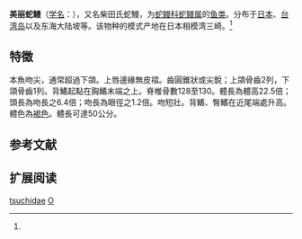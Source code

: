{{Speciesbox
| name = 美丽蛇鳗
| status = 
| status_system = 
| image = 
| genus = Ophichthus
| species = tsuchidae
| authority = Jordan et Snyder, 1901<ref name='id5737'>{{cite web| url =http://www.bioinfo.cn/db05/BjdwSpecies.php?action=view&id=5737| title =美丽蛇鳗| work =中国动物物种编目数据库| publisher =中国科学院微生物研究所| author =中国科学院动物研究所| accessdate =2009-04-11| deadurl =yes| archiveurl =https://web.archive.org/web/20160305065827/http://www.bioinfo.cn/db05/BjdwSpecies.php?action=view&id=5737| archivedate =2016-03-05}}</ref>
}}

'''美丽蛇鳗'''（[[学名|学名]]：{{lang|la|''Ophichthus tsuchidae''}}），又名柴田氏蛇鰻，为[[蛇鳗科|蛇鳗科]][[蛇鳗属|蛇鳗属]]的[[鱼类|鱼类]]。分布于[[日本|日本]]、[[台湾岛|台湾岛]]以及东海大陆坡等。该物种的模式产地在日本相模湾三崎。<ref name='id5737'/>
==特徵==
本魚吻尖，通常超過下頜。上唇邊緣無皮褶。齒圓錐狀或尖銳；上頜骨齒2列，下頜骨齒1列。背鰭起點在胸鰭末端之上。脊椎骨數128至130。體長為體高22.5倍；頭長為吻長之6.4倍；吻長為眼徑之1.2倍。吻短壯。背鰭、臀鰭在近尾端處升高。體色為[[褐色|褐色]]。體長可達50公分。
== 参考文献 ==
{{reflist}}

== 扩展阅读 ==
{{refbegin}}
{{wikispecies-inline|Ophichthus tsuchidae|美丽蛇鳗}}
{{refend}}
{{Taxonbar|from=Q6411386}}

[[Category:蛇鳗属|tsuchidae]]
[[Category:1901年描述的鱼类|O]]


{{鱼类小作品}}